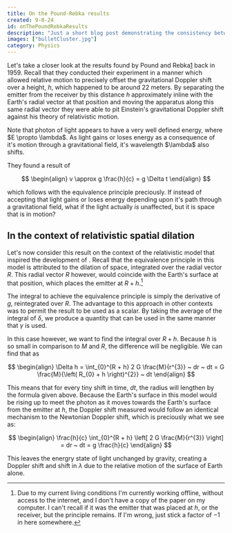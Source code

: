 ```yaml
---
title: On the Pound-Rebka results
created: 9-8-24
id: onThePoundRebkaResults
description: "Just a short blog post demonstrating the consistency between the proposed model of relativistic spatial dilation and the results found by Pound and Rebka."
images: ["bulletCluster.jpg"]
category: Physics
---
```



Let's take a closer look at the results found by Pound and Rebka<span className="citationAnchor-container no-tooltip"><a href='#bib-pound_rebka' className="citation citationAnchor" id="cit-pound_rebka-idx-0">1</a></span> back in 1959. Recall that they conducted their experiment in a manner which allowed relative motion to precisely offset the gravitational Doppler shift over a height, $h$, which happened to be around $22$ meters. By separating the emitter from the receiver by this distance $h$ approximately inline with the Earth's radial vector at that position and moving the apparatus along this same radial vector they were able to pit Einstein's gravitational Doppler shift against his theory of relativistic motion.

<Admonition title="Energy of light" type="info" sidebar>
 Note that photon of light appears to have a very well defined energy, where $E \propto \lambda$. As light gains or loses energy as a consequence of it's motion through a gravitational field, it's wavelength $\lambda$ also shifts.
</Admonition>

They found a result of

$$
\begin{align}
v \approx g \frac{h}{c} = g \Delta t
\end{align}
$$


which follows with the equivalence principle preciously. If instead of accepting that light gains or loses energy depending upon it's path through a gravitational field, what if the light actually _is_ unaffected, but it is space that is in motion? 

## In the context of relativistic spatial dilation

Let's now consider this result on the context of the relativistic model that inspired the development of <LogoAsText />. Recall that the equivalence principle in this model is attributed to the dilation of space, integrated over the radial vector $R$. This radial vector $R$ however, would coincide with the Earth's surface at that position, which places the emitter at $R + h$.[^1]

The integral to achieve the equivalence principle is simply the derivative of $g$, reintegrated over $R$. The advantage to this approach in other contexts was to permit the result to be used as a scalar. By taking the average of the integral of $\delta$, we produce a quantity that can be used in the same manner that $\gamma$ is used.

In this case however, we want to find the integral over $R + h$. Because $h$ is so small in comparison to $M$ and $R$, the difference will be negligible. We can find that as

$$
\begin{align}
\Delta h = \int_{0}^{R + h} 2 G \frac{M}{r^{3}} ~ dr ~ dt = G \frac{M}{\left( R_{0} + h \right)^{2}} ~ dt
\end{align}
$$

This means that for every tiny shift in time, $dt$, the radius will lengthen by the formula given above. Because the Earth's surface in this model would be rising up to meet the photon as it moves towards the Earth's surface from the emitter at $h$, the Doppler shift measured would follow an identical mechanism to the Newtonian Doppler shift, which is preciously what we see as:

$$
\begin{align}
\frac{h}{c} \int_{0}^{R + h} \left[ 2 G \frac{M}{r^{3}} \right] = dr ~ dt = g \frac{h}{c}
\end{align}
$$

This leaves the energry state of light unchanged by gravity, creating a Doppler shift and shift in $\lambda$ due to the relative motion of the surface of Earth alone.


[^1]: Due to my current living conditions I'm currently working offline, without access to the internet, and I don't have a copy of the paper on my computer. I can't recall if it was the emitter that was placed at $h$, or the receiver, but the principle remains. If I'm wrong, just stick a factor of $-1$ in here somewhere.
